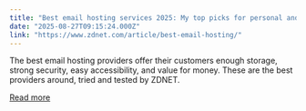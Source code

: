 ```yaml
---
title: "Best email hosting services 2025: My top picks for personal and business use"
date: "2025-08-27T09:15:24.000Z"
link: "https://www.zdnet.com/article/best-email-hosting/"
---
```


The best email hosting providers offer their customers enough storage, strong security, easy accessibility, and value for money. These are the best providers around, tried and tested by ZDNET.

[Read more](https://www.zdnet.com/article/best-email-hosting/)
